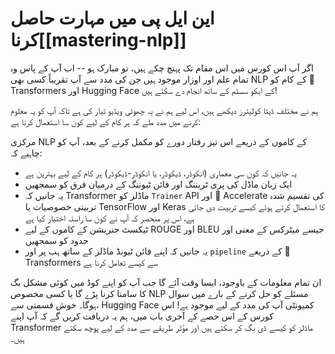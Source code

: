 # این ایل پی میں مہارت حاصل کرنا[[mastering-nlp]]

<CourseFloatingBanner
    chapter={7}
    classNames="absolute z-10 right-0 top-0"
/>

اگر آپ اس کورس میں اس مقام تک پہنچ چکے ہیں، تو مبارک ہو -- اب آپ کے پاس وہ تمام علم اور اوزار موجود ہیں جن کی مدد سے آپ تقریباً کسی بھی NLP کے کام کو 🤗 Transformers اور Hugging Face کے ایکو سسٹم کے ساتھ انجام دے سکتے ہیں!

ہم نے مختلف ڈیٹا کولیٹرز دیکھے ہیں، اس لیے ہم نے یہ چھوٹی ویڈیو تیار کی ہے تاکہ آپ کو یہ معلوم کرنے میں مدد ملے کہ ہر کام کے لیے کون سا استعمال کرنا ہے:

<Youtube id="-RPeakdlHYo"/>

مرکزی NLP کے کاموں کے ذریعے اس تیز رفتار دورے کو مکمل کرنے کے بعد، آپ کو چاہیے کہ:

* یہ جانیں کہ کون سی معماری (انکوڈر، ڈیکوڈر، یا انکوڈر-ڈیکوڈر) ہر کام کے لیے بہترین ہے  
* ایک زبان ماڈل کی پری ٹریننگ اور فائن ٹیوننگ کے درمیان فرق کو سمجھیں  
* یہ جانیں کہ Transformer ماڈلز کو `Trainer` API اور 🤗 Accelerate کی تقسیم شدہ تربیتی خصوصیات یا TensorFlow اور Keras کا استعمال کرتے ہوئے کیسے تربیت دی جاتی ہے، اس پر منحصر کہ آپ نے کون سا راستہ اختیار کیا ہے  
* ٹیکسٹ جنریشن کے کاموں کے لیے ROUGE اور BLEU جیسے میٹرکس کے معنی اور حدود کو سمجھیں  
* یہ جانیں کہ اپنے فائن ٹیونڈ ماڈلز کے ساتھ ہب پر اور `pipeline` کے ذریعے 🤗 Transformers سے کیسے تعامل کرنا ہے  

ان تمام معلومات کے باوجود، ایسا وقت آئے گا جب آپ کو اپنے کوڈ میں کوئی مشکل بگ کا سامنا کرنا پڑے گا یا کسی مخصوص NLP مسئلے کو حل کرنے کے بارے میں سوال ہوگا۔ خوش قسمتی سے، Hugging Face کمیونٹی آپ کی مدد کے لیے موجود ہے! اس کورس کے اس حصے کے آخری باب میں، ہم یہ دریافت کریں گے کہ آپ اپنے Transformer ماڈلز کو کیسے ڈی بگ کر سکتے ہیں اور مؤثر طریقے سے مدد کے لیے پوچھ سکتے ہیں۔